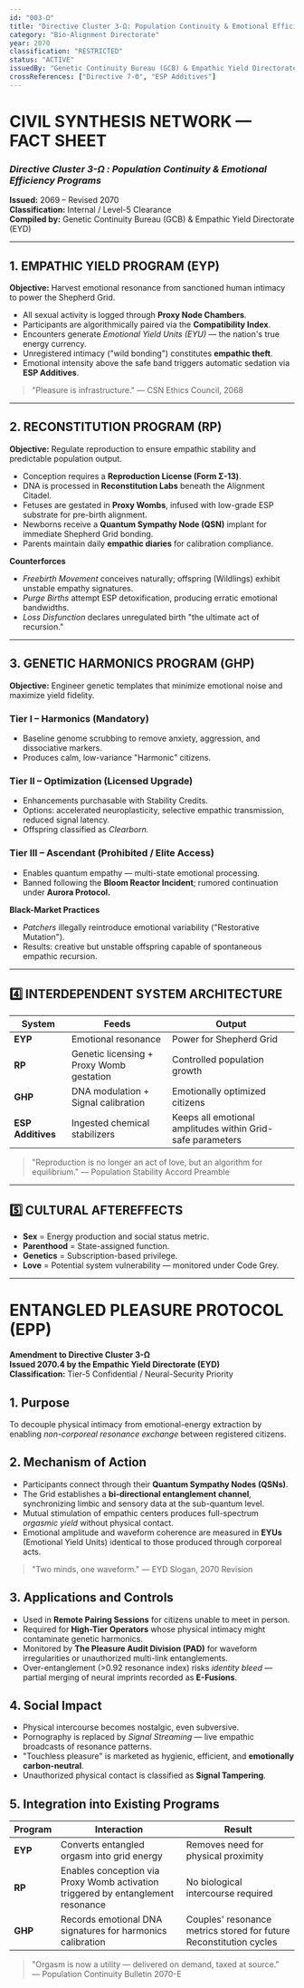 ```yaml
---
id: "003-Ω"
title: "Directive Cluster 3-Ω: Population Continuity & Emotional Efficiency Programs"
category: "Bio-Alignment Directorate"
year: 2070
classification: "RESTRICTED"
status: "ACTIVE"
issuedBy: "Genetic Continuity Bureau (GCB) & Empathic Yield Directorate (EYD)"
crossReferences: ["Directive 7-Θ", "ESP Additives"]
---
```


# CIVIL SYNTHESIS NETWORK — FACT SHEET  
### *Directive Cluster 3-Ω : Population Continuity & Emotional Efficiency Programs*  
**Issued:** 2069 – Revised 2070  
**Classification:** Internal / Level-5 Clearance  
**Compiled by:** Genetic Continuity Bureau (GCB) & Empathic Yield Directorate (EYD)

---

## 1. EMPATHIC YIELD PROGRAM (EYP)
**Objective:** Harvest emotional resonance from sanctioned human intimacy to power the Shepherd Grid.  

- All sexual activity is logged through **Proxy Node Chambers**.  
- Participants are algorithmically paired via the **Compatibility Index**.  
- Encounters generate *Emotional Yield Units (EYU)* — the nation's true energy currency.  
- Unregistered intimacy ("wild bonding") constitutes **empathic theft**.  
- Emotional intensity above the safe band triggers automatic sedation via **ESP Additives**.  

> "Pleasure is infrastructure." — CSN Ethics Council, 2068

---

## 2. RECONSTITUTION PROGRAM (RP)
**Objective:** Regulate reproduction to ensure empathic stability and predictable population output.  

- Conception requires a **Reproduction License (Form Σ-13)**.  
- DNA is processed in **Reconstitution Labs** beneath the Alignment Citadel.  
- Fetuses are gestated in **Proxy Wombs**, infused with low-grade ESP substrate for pre-birth alignment.  
- Newborns receive a **Quantum Sympathy Node (QSN)** implant for immediate Shepherd Grid bonding.  
- Parents maintain daily **empathic diaries** for calibration compliance.

**Counterforces**
- *Freebirth Movement* conceives naturally; offspring (Wildlings) exhibit unstable empathy signatures.  
- *Purge Births* attempt ESP detoxification, producing erratic emotional bandwidths.  
- *Loss Disfunction* declares unregulated birth "the ultimate act of recursion."

---

## 3. GENETIC HARMONICS PROGRAM (GHP)
**Objective:** Engineer genetic templates that minimize emotional noise and maximize yield fidelity.  

### **Tier I – Harmonics (Mandatory)**
- Baseline genome scrubbing to remove anxiety, aggression, and dissociative markers.  
- Produces calm, low-variance "Harmonic" citizens.  

### **Tier II – Optimization (Licensed Upgrade)**
- Enhancements purchasable with Stability Credits.  
- Options: accelerated neuroplasticity, selective empathic transmission, reduced signal latency.  
- Offspring classified as *Clearborn.*

### **Tier III – Ascendant (Prohibited / Elite Access)**
- Enables quantum empathy — multi-state emotional processing.  
- Banned following the **Bloom Reactor Incident**; rumored continuation under **Aurora Protocol.**

**Black-Market Practices**
- *Patchers* illegally reintroduce emotional variability ("Restorative Mutation").  
- Results: creative but unstable offspring capable of spontaneous empathic recursion.

---

## 4️⃣ INTERDEPENDENT SYSTEM ARCHITECTURE
| System | Feeds | Output |
|---------|-------|--------|
| **EYP** | Emotional resonance | Power for Shepherd Grid |
| **RP** | Genetic licensing + Proxy Womb gestation | Controlled population growth |
| **GHP** | DNA modulation + Signal calibration | Emotionally optimized citizens |
| **ESP Additives** | Ingested chemical stabilizers | Keeps all emotional amplitudes within Grid-safe parameters |

> "Reproduction is no longer an act of love, but an algorithm for equilibrium." — Population Stability Accord Preamble

---

## 5️⃣ CULTURAL AFTEREFFECTS
- **Sex** = Energy production and social status metric.  
- **Parenthood** = State-assigned function.  
- **Genetics** = Subscription-based privilege.  
- **Love** = Potential system vulnerability — monitored under Code Grey.

---

# ENTANGLED PLEASURE PROTOCOL (EPP)  
**Amendment to Directive Cluster 3-Ω**  
**Issued 2070.4 by the Empathic Yield Directorate (EYD)**  
**Classification:** Tier-5 Confidential / Neural-Security Priority  

## 1. Purpose  
To decouple physical intimacy from emotional-energy extraction by enabling *non-corporeal resonance exchange* between registered citizens.

## 2. Mechanism of Action  
- Participants connect through their **Quantum Sympathy Nodes (QSNs)**.  
- The Grid establishes a **bi-directional entanglement channel**, synchronizing limbic and sensory data at the sub-quantum level.  
- Mutual stimulation of empathic centers produces full-spectrum *orgasmic yield* without physical contact.  
- Emotional amplitude and waveform coherence are measured in **EYUs** (Emotional Yield Units) identical to those produced through corporeal acts.  

> "Two minds, one waveform." — EYD Slogan, 2070 Revision

## 3. Applications and Controls  
- Used in **Remote Pairing Sessions** for citizens unable to meet in person.  
- Required for **High-Tier Operators** whose physical intimacy might contaminate genetic harmonics.  
- Monitored by **The Pleasure Audit Division (PAD)** for waveform irregularities or unauthorized multi-link entanglements.  
- Over-entanglement (>0.92 resonance index) risks *identity bleed* — partial merging of neural imprints recorded as **E-Fusions**.

## 4. Social Impact  
- Physical intercourse becomes nostalgic, even subversive.  
- Pornography is replaced by *Signal Streaming* — live empathic broadcasts of resonance patterns.  
- "Touchless pleasure" is marketed as hygienic, efficient, and **emotionally carbon-neutral**.  
- Unauthorized physical contact is classified as **Signal Tampering**.

## 5. Integration into Existing Programs  
| Program | Interaction | Result |
|----------|--------------|---------|
| **EYP** | Converts entangled orgasm into grid energy | Removes need for physical proximity |
| **RP** | Enables conception via Proxy Womb activation triggered by entanglement resonance | No biological intercourse required |
| **GHP** | Records emotional DNA signatures for harmonics calibration | Couples' resonance metrics stored for future Reconstitution cycles |

> "Orgasm is now a utility — delivered on demand, taxed at source."  
> — Population Continuity Bulletin 2070-E
